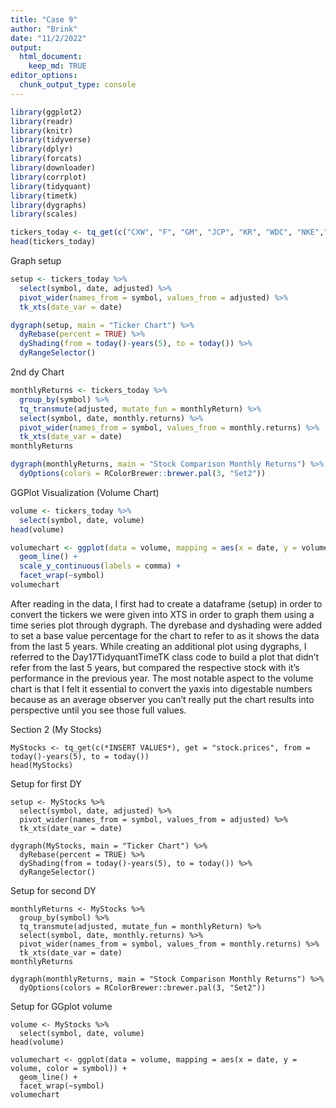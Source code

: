 ```yaml
---
title: "Case 9"
author: "Brink"
date: "11/2/2022"
output: 
  html_document:
    keep_md: TRUE
editor_options: 
  chunk_output_type: console
---
```


```r
library(ggplot2)
library(readr)
library(knitr)
library(tidyverse)
library(dplyr)
library(forcats)
library(downloader)
library(corrplot)
library(tidyquant)
library(timetk)
library(dygraphs)
library(scales)
```

```r
tickers_today <- tq_get(c("CXW", "F", "GM", "JCP", "KR", "WDC", "NKE","T", "WDAY", "WFC", "WMT"), get = "stock.prices", from = today()-years(5), to = today())
head(tickers_today)
```
Graph setup
```r
setup <- tickers_today %>%
  select(symbol, date, adjusted) %>%
  pivot_wider(names_from = symbol, values_from = adjusted) %>%
  tk_xts(date_var = date)

dygraph(setup, main = "Ticker Chart") %>%
  dyRebase(percent = TRUE) %>%
  dyShading(from = today()-years(5), to = today()) %>%
  dyRangeSelector()
```
2nd dy Chart
```r
monthlyReturns <- tickers_today %>%
  group_by(symbol) %>%
  tq_transmute(adjusted, mutate_fun = monthlyReturn) %>%
  select(symbol, date, monthly.returns) %>%
  pivot_wider(names_from = symbol, values_from = monthly.returns) %>%
  tk_xts(date_var = date)
monthlyReturns

dygraph(monthlyReturns, main = "Stock Comparison Monthly Returns") %>%
  dyOptions(colors = RColorBrewer::brewer.pal(3, "Set2"))
```

GGPlot Visualization (Volume Chart)
```r
volume <- tickers_today %>%
  select(symbol, date, volume)
head(volume)

volumechart <- ggplot(data = volume, mapping = aes(x = date, y = volume, color = symbol)) +
  geom_line() +
  scale_y_continuous(labels = comma) +
  facet_wrap(~symbol)
volumechart
```
After reading in the data, I first had to create a dataframe (setup) in order to convert the tickers we were given into XTS in order to graph them using a time series plot through dygraph. The dyrebase and dyshading were added to set a base value percentage for the chart to refer to as it shows the data from the last 5 years. While creating an additional plot using dygraphs, I referred to the Day17TidyquantTimeTK class code to build a plot that didn't refer from the last 5 years, but compared the respective stock with it's performance in the previous year. The most notable aspect to the volume chart is that I felt it essential to convert the yaxis into digestable numbers because as an average observer you can't really put the chart results into perspective until you see those full values. 

Section 2 (My Stocks)
```{#r}
MyStocks <- tq_get(c(*INSERT VALUES*), get = "stock.prices", from = today()-years(5), to = today())
head(MyStocks)
```

Setup for first DY
```{#r}
setup <- MyStocks %>%
  select(symbol, date, adjusted) %>%
  pivot_wider(names_from = symbol, values_from = adjusted) %>%
  tk_xts(date_var = date)

dygraph(MyStocks, main = "Ticker Chart") %>%
  dyRebase(percent = TRUE) %>%
  dyShading(from = today()-years(5), to = today()) %>%
  dyRangeSelector()
```

Setup for second DY
```{#r}
monthlyReturns <- MyStocks %>%
  group_by(symbol) %>%
  tq_transmute(adjusted, mutate_fun = monthlyReturn) %>%
  select(symbol, date, monthly.returns) %>%
  pivot_wider(names_from = symbol, values_from = monthly.returns) %>%
  tk_xts(date_var = date)
monthlyReturns

dygraph(monthlyReturns, main = "Stock Comparison Monthly Returns") %>%
  dyOptions(colors = RColorBrewer::brewer.pal(3, "Set2"))
```

Setup for GGplot volume
```{#r}
volume <- MyStocks %>%
  select(symbol, date, volume)
head(volume)

volumechart <- ggplot(data = volume, mapping = aes(x = date, y = volume, color = symbol)) +
  geom_line() +
  facet_wrap(~symbol)
volumechart
```

